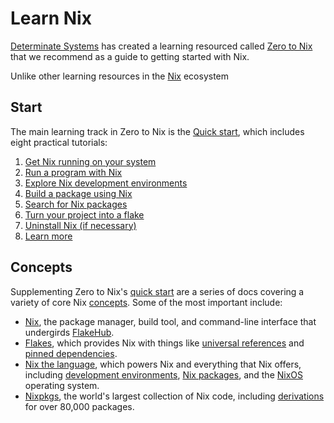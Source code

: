 # Learn Nix

[Determinate Systems][detsys] has created a learning resourced called [Zero to Nix][z2n] that we recommend as a guide to getting started with Nix.

<HoverableButton title="Zero to Nix" description="Your guide to learning Nix and flakes" link="https://zero-to-nix.com" />

Unlike other learning resources in the [Nix] ecosystem

## Start

The main learning track in Zero to Nix is the [Quick start][start], which includes eight practical tutorials:

1. [Get Nix running on your system][start-1]
1. [Run a program with Nix][start-2]
1. [Explore Nix development environments][start-3]
1. [Build a package using Nix][start-4]
1. [Search for Nix packages][start-5]
1. [Turn your project into a flake][start-6]
1. [Uninstall Nix (if necessary)][start-7]
1. [Learn more][start-8]

## Concepts

Supplementing Zero to Nix's [quick start](#start) are a series of docs covering a variety of core Nix [concepts].
Some of the most important include:

* [Nix], the package manager, build tool, and command-line interface that undergirds [FlakeHub].
* [Flakes], which provides Nix with things like [universal references][flakerefs] and [pinned dependencies][pinning].
* [Nix the language][nixlang], which powers Nix and everything that Nix offers, including [development environments][dev-env], [Nix packages][packages], and the [NixOS] operating system.
* [Nixpkgs], the world's largest collection of Nix code, including [derivations] for over 80,000 packages.

[concepts]: https://zero-to-nix.com/concepts
[dev-env]: https://zero-to-nix.com/concepts/dev-env
[detsys]: https://determinate.systems
[derivations]: https://zero-to-nix.com/concepts/derivations
[flakehub]: https://flakehub.com
[flakerefs]: https://zero-to-nix.com/concepts/flakes#references
[flakes]: https://zero-to-nix.com/concepts/flakes
[nix]: https://zero-to-nix.com/concepts/nix
[nixlang]: https://zero-to-nix.com/concepts/nix-language
[nixos]: https://zero-to-nix.com/concepts/nixos
[nixpkgs]: https://zero-to-nix.com/concepts/nixpkgs
[packages]: https://zero-to-nix.com/concepts/packages
[pinning]: https://zero-to-nix.com/concepts/pinning
[start]: https://zero-to-nix.com/start
[start-1]: https://zero-to-nix.com/start/install
[start-2]: https://zero-to-nix.com/start/nix-run
[start-3]: https://zero-to-nix.com/start/nix-develop
[start-4]: https://zero-to-nix.com/start/nix-build
[start-5]: https://zero-to-nix.com/start/nix-search
[start-6]: https://zero-to-nix.com/start/init-flake
[start-7]: https://zero-to-nix.com/start/uninstall
[start-8]: https://zero-to-nix.com/start/learn-more
[z2n]: https://zero-to-nix.com
